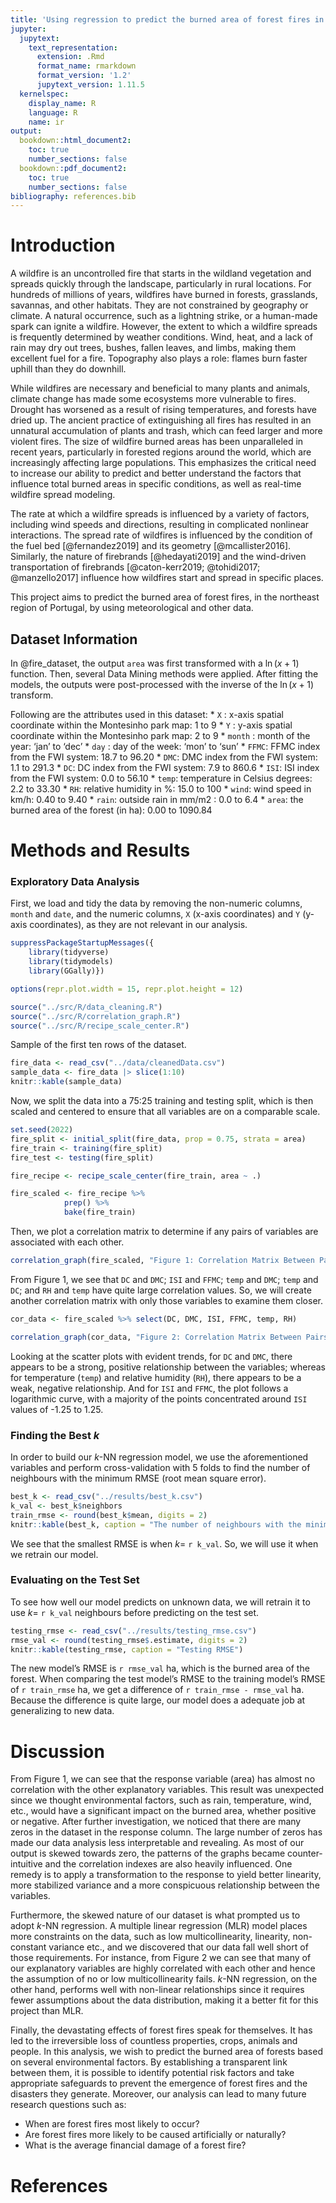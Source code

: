 ```yaml
---
title: 'Using regression to predict the burned area of forest fires in the northeast region of Portugal'
jupyter:
  jupytext:
    text_representation:
      extension: .Rmd
      format_name: rmarkdown
      format_version: '1.2'
      jupytext_version: 1.11.5
  kernelspec:
    display_name: R
    language: R
    name: ir
output:
  bookdown::html_document2:
    toc: true
    number_sections: false
  bookdown::pdf_document2:
    toc: true
    number_sections: false
bibliography: references.bib
---
```


# Introduction

A wildfire is an uncontrolled fire that starts in the wildland vegetation and spreads quickly through the landscape, particularly in rural locations. For hundreds of millions of years, wildfires have burned in forests, grasslands, savannas, and other habitats. They are not constrained by geography or climate. A natural occurrence, such as a lightning strike, or a human-made spark can ignite a wildfire. However, the extent to which a wildfire spreads is frequently determined by weather conditions. Wind, heat, and a lack of rain may dry out trees, bushes, fallen leaves, and limbs, making them excellent fuel for a fire. Topography also plays a role: flames burn faster uphill than they do downhill.

While wildfires are necessary and beneficial to many plants and animals, climate change has made some ecosystems more vulnerable to fires. Drought has worsened as a result of rising temperatures, and forests have dried up. The ancient practice of extinguishing all fires has resulted in an unnatural accumulation of plants and trash, which can feed larger and more violent fires. The size of wildfire burned areas has been unparalleled in recent years, particularly in forested regions around the world, which are increasingly affecting large populations. This emphasizes the critical need to increase our ability to predict and better understand the factors that influence total burned areas in specific conditions, as well as real-time wildfire spread modeling.

The rate at which a wildfire spreads is influenced by a variety of factors, including wind speeds and directions, resulting in complicated nonlinear interactions. The spread rate of wildfires is influenced by the condition of the fuel bed [@fernandez2019] and its geometry [@mcallister2016]. Similarly, the nature of firebrands [@hedayati2019] and the wind-driven transportation of firebrands [@caton-kerr2019; @tohidi2017; @manzello2017] influence how wildfires start and spread in specific places.

This project aims to predict the burned area of forest fires, in the northeast region of Portugal, by using meteorological and other data.

## Dataset Information

In @fire_dataset, the output `area` was first transformed with a $\ln(x+1)$ function. Then, several Data Mining methods were applied. After fitting the models, the outputs were post-processed with the inverse of the $\ln(x+1)$ transform.

Following are the attributes used in this dataset: \* `X` : x-axis spatial coordinate within the Montesinho park map: 1 to 9 \* `Y` : y-axis spatial coordinate within the Montesinho park map: 2 to 9 \* `month` : month of the year: 'jan' to 'dec' \* `day` : day of the week: 'mon' to 'sun' \* `FFMC`: FFMC index from the FWI system: 18.7 to 96.20 \* `DMC`: DMC index from the FWI system: 1.1 to 291.3 \* `DC`: DC index from the FWI system: 7.9 to 860.6 \* `ISI`: ISI index from the FWI system: 0.0 to 56.10 \* `temp`: temperature in Celsius degrees: 2.2 to 33.30 \* `RH`: relative humidity in %: 15.0 to 100 \* `wind`: wind speed in km/h: 0.40 to 9.40 \* `rain`: outside rain in mm/m2 : 0.0 to 6.4 \* `area`: the burned area of the forest (in ha): 0.00 to 1090.84


# Methods and Results

### Exploratory Data Analysis

First, we load and tidy the data by removing the non-numeric columns, `month` and `date`, and the numeric columns, `X` (x-axis coordinates) and `Y` (y-axis coordinates), as they are not relevant in our analysis.

```r
suppressPackageStartupMessages({
    library(tidyverse)
    library(tidymodels)
    library(GGally)})

options(repr.plot.width = 15, repr.plot.height = 12)

source("../src/R/data_cleaning.R")
source("../src/R/correlation_graph.R")
source("../src/R/recipe_scale_center.R")
```

Sample of the first ten rows of the dataset.

```r
fire_data <- read_csv("../data/cleanedData.csv")
sample_data <- fire_data |> slice(1:10)
knitr::kable(sample_data)
```

Now, we split the data into a 75:25 training and testing split, which is then scaled and centered to ensure that all variables are on a comparable scale.

```r
set.seed(2022)
fire_split <- initial_split(fire_data, prop = 0.75, strata = area)
fire_train <- training(fire_split)
fire_test <- testing(fire_split)

fire_recipe <- recipe_scale_center(fire_train, area ~ .)

fire_scaled <- fire_recipe %>%
            prep() %>%
            bake(fire_train)
```

Then, we plot a correlation matrix to determine if any pairs of variables are associated with each other.

```r
correlation_graph(fire_scaled, "Figure 1: Correlation Matrix Between Pairs of Variables")
```

From Figure 1, we see that `DC` and `DMC`; `ISI` and `FFMC`; `temp` and `DMC`; `temp` and `DC`; and `RH` and `temp` have quite large correlation values. So, we will create another correlation matrix with only those variables to examine them closer.


```r
cor_data <- fire_scaled %>% select(DC, DMC, ISI, FFMC, temp, RH)

correlation_graph(cor_data, "Figure 2: Correlation Matrix Between Pairs of Variables with Large Correlation Values")
```

Looking at the scatter plots with evident trends, for `DC` and `DMC`, there appears to be a strong, positive relationship between the variables; whereas for temperature (`temp`) and relative humidity (`RH`), there appears to be a weak, negative relationship. And for `ISI` and `FFMC`, the plot follows a logarithmic curve, with a majority of the points concentrated around `ISI` values of -1.25 to 1.25.

### Finding the Best $k$

In order to build our $k$-NN regression model, we use the aforementioned variables and perform cross-validation with 5 folds to find the number of neighbours with the minimum RMSE (root mean square error).

```r
best_k <- read_csv("../results/best_k.csv")
k_val <- best_k$neighbors
train_rmse <- round(best_k$mean, digits = 2)
knitr::kable(best_k, caption = "The number of neighbours with the minimum RMSE")
```

We see that the smallest RMSE is when $k=$ `r k_val`. So, we will use it when we retrain our model.

### Evaluating on the Test Set


To see how well our model predicts on unknown data, we will retrain it to use  $k=$ `r k_val` neighbours before predicting on the test set.

```r
testing_rmse <- read_csv("../results/testing_rmse.csv")
rmse_val <- round(testing_rmse$.estimate, digits = 2)
knitr::kable(testing_rmse, caption = "Testing RMSE")
```

The new model's RMSE is `r rmse_val` ha, which is the burned area of the forest. When comparing the test model's RMSE to the training model's RMSE of `r train_rmse` ha, we get a difference of `r train_rmse - rmse_val` ha. Because the difference is quite large, our model does a adequate job at generalizing to new data.

# Discussion

From Figure 1, we can see that the response variable (area) has almost no correlation with the other explanatory variables. This result was unexpected since we thought environmental factors, such as rain, temperature, wind, etc., would have a significant impact on the burned area, whether positive or negative. After further investigation, we noticed that there are many zeros in the dataset in the response column. The large number of zeros has made our data analysis less interpretable and revealing. As most of our output is skewed towards zero, the patterns of the graphs became counter-intuitive and the correlation indexes are also heavily influenced. One remedy is to apply a transformation to the response to yield better linearity, more stabilized variance and a more conspicuous relationship between the variables.

Furthermore, the skewed nature of our dataset is what prompted us to adopt $k$-NN regression. A multiple linear regression (MLR) model places more constraints on the data, such as low multicollinearity, linearity, non-constant variance etc., and we discovered that our data fall well short of those requirements. For instance, from Figure 2 we can see that many of our explanatory variables are highly correlated with each other and hence the assumption of no or low multicollinearity fails. $k$-NN regression, on the other hand, performs well with non-linear relationships since it requires fewer assumptions about the data distribution, making it a better fit for this project than MLR.

Finally, the devastating effects of forest fires speak for themselves. It has led to the irreversible loss of countless properties, crops, animals and people. In this analysis, we wish to predict the burned area of forests based on several environmental factors. By establishing a transparent link between them, it is possible to identify potential risk factors and take appropriate safeguards to prevent the emergence of forest fires and the disasters they generate. Moreover, our analysis can lead to many future research questions such as:

-   When are forest fires most likely to occur?
-   Are forest fires more likely to be caused artificially or naturally?
-   What is the average financial damage of a forest fire?

# References
